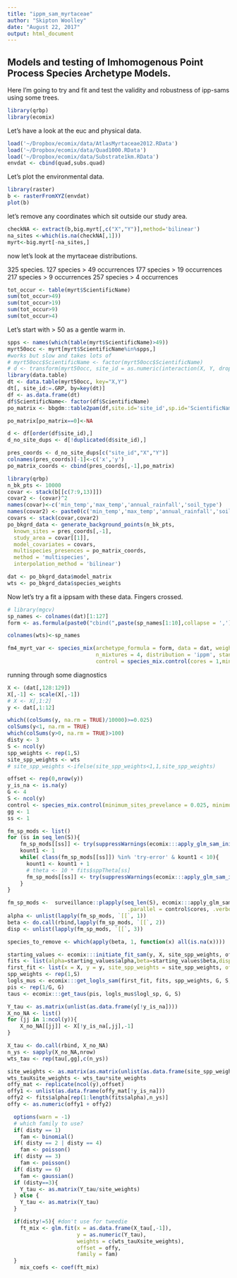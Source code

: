 ```yaml
---
title: "ippm_sam_myrtaceae"
author: "Skipton Woolley"
date: "August 22, 2017"
output: html_document
---
```


## Models and testing of Imhomogenous Point Process Species Archetype Models.

Here I'm going to try and fit and test the validity and robustness of ipp-sams using some trees. 
```r
library(qrbp)
library(ecomix)
```

Let's have a look at the euc and physical data.
```r
load('~/Dropbox/ecomix/data/AtlasMyrtaceae2012.RData')
load('~/Dropbox/ecomix/data/Quad1000.RData')
load('~/Dropbox/ecomix/data/Substrate1km.RData')
envdat <- cbind(quad,subs.quad)
```

Let's plot the environmental data.
```r
library(raster)
b <- rasterFromXYZ(envdat)
plot(b)
```

let's remove any coordinates which sit outside our study area.
```r
checkNA <- extract(b,big.myrt[,c("X","Y")],method='bilinear')
na_sites <-which(is.na(checkNA[,1]))
myrt<-big.myrt[-na_sites,]
```

now let's look at the myrtaceae distributions.

325 species.
127 species > 49 occurrences
177 species > 19 occurrences
217 species > 9 occurrences
257 species > 4 occurrences

```r
tot_occur <- table(myrt$ScientificName)
sum(tot_occur>49)
sum(tot_occur>19)
sum(tot_occur>9)
sum(tot_occur>4)
```

Let's start with > 50 as a gentle warm in.
```r
spps <- names(which(table(myrt$ScientificName)>49))
myrt50occ <- myrt[myrt$ScientificName%in%spps,]
#works but slow and takes lots of
# myrt50occ$ScientificName <- factor(myrt50occ$ScientificName)
# d <- transform(myrt50occ, site_id = as.numeric(interaction(X, Y, drop=TRUE)))
library(data.table)
dt <- data.table(myrt50occ, key="X,Y")
dt[, site_id:=.GRP, by=key(dt)]
df <- as.data.frame(dt)
df$ScientificName<- factor(df$ScientificName)
po_matrix <- bbgdm::table2pam(df,site.id='site_id',sp.id='ScientificName')

po_matrix[po_matrix==0]<-NA

d <- df[order(df$site_id),]
d_no_site_dups <- d[!duplicated(d$site_id),]

pres_coords <- d_no_site_dups[c("site_id","X","Y")]
colnames(pres_coords)[-1]<-c('x','y')
po_matrix_coords <- cbind(pres_coords[,-1],po_matrix)
```

```r
library(qrbp)
n_bk_pts <- 10000
covar <- stack(b[[c(7:9,13)]])
covar2 <- (covar)^2
names(covar)<-c('min_temp','max_temp','annual_rainfall','soil_type')
names(covar2) <- paste0(c('min_temp','max_temp','annual_rainfall','soil_type'),2)
covars <- stack(covar,covar2)
po_bkgrd_data <- generate_background_points(n_bk_pts,
  known_sites = pres_coords[,-1],
  study_area = covar[[1]],
  model_covariates = covars,
  multispecies_presences = po_matrix_coords,
  method = 'multispecies',
  interpolation_method = 'bilinear')

dat <- po_bkgrd_data$model_matrix
wts <- po_bkgrd_data$species_weights
```
Now let's try a fit a ippsam with these data. Fingers crossed.
```r
# library(mgcv)
sp_names <- colnames(dat)[1:127]
form <- as.formula(paste0("cbind(",paste(sp_names[1:10],collapse = ','),")~1+min_temp"))

colnames(wts)<-sp_names

fm4_myrt_var <- species_mix(archetype_formula = form, data = dat, weights = wts,
                            n_mixtures = 4, distribution = 'ippm', standardise = TRUE,
                            control = species_mix.control(cores = 1,minimum_sites_prevelance = 0.025))


```

running through some diagnostics
```r
X <- (dat[,128:129])
X[,-1] <- scale(X[,-1]) 
# X <- X[,1:2]
y <- dat[,1:12]

which((colSums(y, na.rm = TRUE)/10000)>=0.025)
colSums(y<1, na.rm = TRUE)
which(colSums(y>0, na.rm = TRUE)>100)
disty <- 3
S <- ncol(y)
spp_weights <- rep(1,S)
site_spp_weights <- wts
# site_spp_weights <-ifelse(site_spp_weights<1,1,site_spp_weights)

offset <- rep(0,nrow(y))
y_is_na <- is.na(y)
G <- 4
S <- ncol(y)
control <- species_mix.control(minimum_sites_prevelance = 0.025, minimum_occurrence_tolerance_ippm = 100)
gg <- 1
ss <- 1
```


```r
fm_sp_mods <- list()
for (ss in seq_len(S)){
    fm_sp_mods[[ss]] <- try(suppressWarnings(ecomix:::apply_glm_sam_inits(ss, y, X, site_spp_weights, offset, y_is_na, disty)))
    kount1 <- 1
    while( class(fm_sp_mods[[ss]]) %in% 'try-error' & kount1 < 10){
      kount1 <- kount1 + 1
      # theta <- 10 * fits$sppTheta[ss]
      fm_sp_mods[[ss]] <- try(suppressWarnings(ecomix:::apply_glm_sam_inits(ss, y, X, site_spp_weights, offset, y_is_na, disty)))
    }
}

fm_sp_mods <-  surveillance::plapply(seq_len(S), ecomix:::apply_glm_sam_inits, y, X, site_spp_weights, offset, y_is_na, disty,
                                      .parallel = control$cores, .verbose = FALSE)
alpha <- unlist(lapply(fm_sp_mods, `[[`, 1))
beta <- do.call(rbind,lapply(fm_sp_mods, `[[`, 2))
disp <- unlist(lapply(fm_sp_mods, `[[`, 3))

species_to_remove <- which(apply(beta, 1, function(x) all(is.na(x))))

starting_values <- ecomix:::initiate_fit_sam(y, X, site_spp_weights, offset, y_is_na, G, S, disty, control)
fits <- list(alpha=starting_values$alpha,beta=starting_values$beta,disp=starting_values$disp)
first_fit <- list(x = X, y = y, site_spp_weights = site_spp_weights, offset = offset, y_is_na = y_is_na)
spp_weights <- rep(1,S)
logls_mus <- ecomix:::get_logls_sam(first_fit, fits, spp_weights, G, S, disty)
pis <- rep(1/G, G)
taus <- ecomix:::get_taus(pis, logls_mus$logl_sp, G, S)

Y_tau <- as.matrix(unlist(as.data.frame(y[!y_is_na])))
X_no_NA <- list()
for (jj in 1:ncol(y)){
    X_no_NA[[jj]] <- X[!y_is_na[,jj],-1]
}

X_tau <- do.call(rbind, X_no_NA)
n_ys <- sapply(X_no_NA,nrow)
wts_tau <- rep(tau[,gg],c(n_ys))

site_weights <- as.matrix(as.matrix(unlist(as.data.frame(site_spp_weights[!y_is_na]))))
wts_tauXsite_weights <- wts_tau*site_weights
offy_mat <- replicate(ncol(y),offset)
offy1 <- unlist(as.data.frame(offy_mat[!y_is_na]))
offy2 <- fits$alpha[rep(1:length(fits$alpha),n_ys)]
offy <- as.numeric(offy1 + offy2)

  options(warn = -1)
  # which family to use?
  if( disty == 1)
    fam <- binomial()
  if( disty == 2 | disty == 4)
    fam <- poisson()
  if( disty == 3)
    fam <- poisson()
  if( disty == 6)
    fam <- gaussian()
  if (disty==3){
    Y_tau <- as.matrix(Y_tau/site_weights)
  } else {
    Y_tau <- as.matrix(Y_tau)
  }

  if(disty!=5){ #don't use for tweedie
    ft_mix <- glm.fit(x = as.data.frame(X_tau[,-1]),
                      y = as.numeric(Y_tau),
                      weights = c(wts_tauXsite_weights),
                      offset = offy,
                      family = fam)
  }
    mix_coefs <- coef(ft_mix)

```
